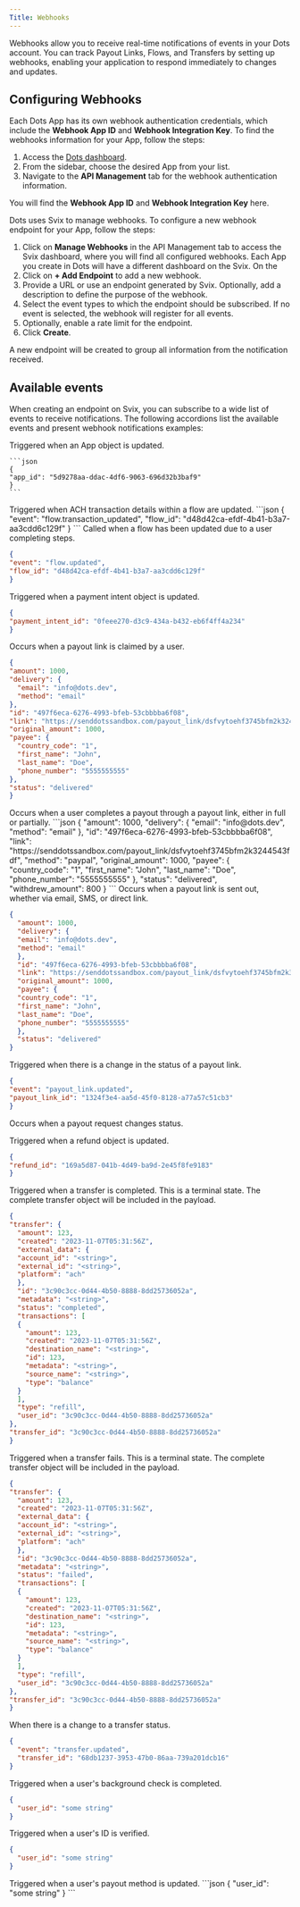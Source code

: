 ```yaml
---
Title: Webhooks
---
```


Webhooks allow you to receive real-time notifications of events in your Dots account. You can track Payout Links, Flows, and Transfers by setting up webhooks, enabling your application to respond immediately to changes and updates.

## Configuring Webhooks

Each Dots App has its own webhook authentication credentials, which include the **Webhook App ID** and **Webhook Integration Key**. To find the webhooks information for your App, follow the steps:

1. Access the [Dots dashboard](https://dashboard.dots.dev/).
2. From the sidebar, choose the desired App from your list.
3. Navigate to the **API Management** tab for the webhook authentication information.

You will find the **Webhook App ID** and **Webhook Integration Key** here. 

Dots uses Svix to manage webhooks. To configure a new webhook endpoint for your App, follow the steps:

1. Click on **Manage Webhooks** in the API Management tab to access the Svix dashboard, where you will find all configured webhooks. Each App you create in Dots will have a different dashboard on the Svix. On the 
2. Click on **+ Add Endpoint** to add a new webhook.
3. Provide a URL or use an endpoint generated by Svix. Optionally, add a description to define the purpose of the webhook.
4. Select the event types to which the endpoint should be subscribed. If no event is selected, the webhook will register for all events.
5. Optionally, enable a rate limit for the endpoint.
6. Click **Create**.

A new endpoint will be created to group all information from the notification received.

## Available events

When creating an endpoint on Svix, you can subscribe to a wide list of events to receive notifications. The following accordions list the available events and present webhook notifications examples:

<AccordionGroup>
  <Accordion title="app.updated">
  Triggered when an App object is updated.

    ```json
    {
    "app_id": "5d9278aa-ddac-4df6-9063-696d32b3baf9"
    }
    ```
  </Accordion>

  <Accordion title="flow.transaction_updated">
  Triggered when ACH transaction details within a flow are updated.
  ```json
    {
    "event": "flow.transaction_updated",
    "flow_id": "d48d42ca-efdf-4b41-b3a7-aa3cdd6c129f"
    }
  ```
  </Accordion>

  <Accordion title="flow.updated">
  Called when a flow has been updated due to a user completing steps.                   

  ```json
  {
  "event": "flow.updated",
  "flow_id": "d48d42ca-efdf-4b41-b3a7-aa3cdd6c129f"
  }
  ```

  </Accordion>

  <Accordion title="payment_intent.updated">
  Triggered when a payment intent object is updated. 

  ```json
  {
  "payment_intent_id": "0feee270-d3c9-434a-b432-eb6f4ff4a234"
  }
  ```

  </Accordion>

  <Accordion title="payout_link.claimed">
  Occurs when a payout link is claimed by a user.             

  ```json
  {
  "amount": 1000,
  "delivery": {
    "email": "info@dots.dev",
    "method": "email"
  },
  "id": "497f6eca-6276-4993-bfeb-53cbbbba6f08",
  "link": "https://senddotssandbox.com/payout_link/dsfvytoehf3745bfm2k3244543fdf",
  "original_amount": 1000,
  "payee": {
    "country_code": "1",
    "first_name": "John",
    "last_name": "Doe",
    "phone_number": "5555555555"
  },
  "status": "delivered"
  }

  ```
  </Accordion>

  <Accordion title="payout_link.paid_out">
  Occurs when a user completes a payout through a payout link, either in full or partially.          
  ```json
  {
    "amount": 1000,
    "delivery": {
    "email": "info@dots.dev",
    "method": "email"
    },
    "id": "497f6eca-6276-4993-bfeb-53cbbbba6f08",
    "link": "https://senddotssandbox.com/payout_link/dsfvytoehf3745bfm2k3244543fdf",
    "method": "paypal",
    "original_amount": 1000,
    "payee": {
    "country_code": "1",
    "first_name": "John",
    "last_name": "Doe",
    "phone_number": "5555555555"
    },
    "status": "delivered",
    "withdrew_amount": 800
  }
  ```

  </Accordion>

  <Accordion title="payout_link.sent">
  Occurs when a payout link is sent out, whether via email, SMS, or direct link.

  ```json
  {
    "amount": 1000,
    "delivery": {
    "email": "info@dots.dev",
    "method": "email"
    },
    "id": "497f6eca-6276-4993-bfeb-53cbbbba6f08",
    "link": "https://senddotssandbox.com/payout_link/dsfvytoehf3745bfm2k3244543fdf",
    "original_amount": 1000,
    "payee": {
    "country_code": "1",
    "first_name": "John",
    "last_name": "Doe",
    "phone_number": "5555555555"
    },
    "status": "delivered"
  }
  ```
  </Accordion>

  <Accordion title="payout_link.updated">
  Triggered when there is a change in the status of a payout link.      

  ```json
  {
  "event": "payout_link.updated",
  "payout_link_id": "1324f3e4-aa5d-45f0-8128-a77a57c51cb3"
  }
  ```

  </Accordion>

  <Accordion title="payout_request.updated">

  Occurs when a payout request changes status.                               

  </Accordion>

  <Accordion title="refund.updated">
  Triggered when a refund object is updated.                                

  ```json
  {
  "refund_id": "169a5d87-041b-4d49-ba9d-2e45f8fe9183"
  }
  ```

  </Accordion>

  <Accordion title="transfer.completed">
  Triggered when a transfer is completed. This is a terminal state. The complete transfer object will be included in the payload. 

  ```json
  {
  "transfer": {
    "amount": 123,
    "created": "2023-11-07T05:31:56Z",
    "external_data": {
    "account_id": "<string>",
    "external_id": "<string>",
    "platform": "ach"
    },
    "id": "3c90c3cc-0d44-4b50-8888-8dd25736052a",
    "metadata": "<string>",
    "status": "completed",
    "transactions": [
    {
      "amount": 123,
      "created": "2023-11-07T05:31:56Z",
      "destination_name": "<string>",
      "id": 123,
      "metadata": "<string>",
      "source_name": "<string>",
      "type": "balance"
    }
    ],
    "type": "refill",
    "user_id": "3c90c3cc-0d44-4b50-8888-8dd25736052a"
  },
  "transfer_id": "3c90c3cc-0d44-4b50-8888-8dd25736052a"
  }

  ```
  </Accordion>

  <Accordion title="transfer.failed">

  
  Triggered when a transfer fails. This is a terminal state. The complete transfer object will be included in the payload.   

  ```json
  {
  "transfer": {
    "amount": 123,
    "created": "2023-11-07T05:31:56Z",
    "external_data": {
    "account_id": "<string>",
    "external_id": "<string>",
    "platform": "ach"
    },
    "id": "3c90c3cc-0d44-4b50-8888-8dd25736052a",
    "metadata": "<string>",
    "status": "failed",
    "transactions": [
    {
      "amount": 123,
      "created": "2023-11-07T05:31:56Z",
      "destination_name": "<string>",
      "id": 123,
      "metadata": "<string>",
      "source_name": "<string>",
      "type": "balance"
    }
    ],
    "type": "refill",
    "user_id": "3c90c3cc-0d44-4b50-8888-8dd25736052a"
  },
  "transfer_id": "3c90c3cc-0d44-4b50-8888-8dd25736052a"
  }
  ```

  </Accordion>

  <Accordion title="transfer.updated">

  When there is a change to a transfer status.  

  ```json
  {
    "event": "transfer.updated",
    "transfer_id": "68db1237-3953-47b0-86aa-739a201dcb16"
  }
  ```                             

  </Accordion>

  <Accordion title="user.updated.background_check">

  Triggered when a user's background check is completed.                 

  ```json
  {
    "user_id": "some string"
  }
  ```

  </Accordion>

  <Accordion title="user.updated.ide_verified">

  Triggered when a user's ID is verified. 

  ```json
  {
    "user_id": "some string"
  }
  ```

  </Accordion>

  <Accordion title="user.updated.payout_method">
Triggered when a user's payout method is updated. 
```json
  {
    "user_id": "some string"
  }
  ```

  </Accordion>


</AccordionGroup>
